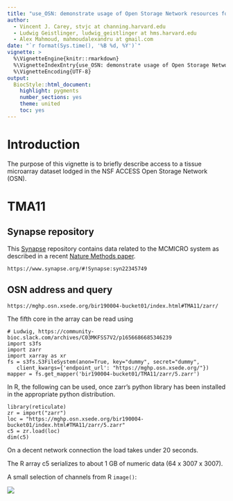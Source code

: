 ```yaml
---
title: "use_OSN: demonstrate usage of Open Storage Network resources for multiplex imaging data"
author: 
  - Vincent J. Carey, stvjc at channing.harvard.edu
  - Ludwig Geistlinger, ludwig_geistlinger at hms.harvard.edu
  - Alex Mahmoud, mahmoudalexandru at gmail.com
date: "`r format(Sys.time(), '%B %d, %Y')`"
vignette: >
  %\VignetteEngine{knitr::rmarkdown}
  %\VignetteIndexEntry{use_OSN: demonstrate usage of Open Storage Network resources for multiplex imaging data}
  %\VignetteEncoding{UTF-8}
output:
  BiocStyle::html_document:
    highlight: pygments
    number_sections: yes
    theme: united
    toc: yes
---
```


# Introduction

The purpose of this vignette is to briefly describe access to a
tissue microarray dataset lodged in the NSF ACCESS Open Storage
Network (OSN).

# TMA11

## Synapse repository

This [Synapse](https://www.synapse.org) repository contains
data related to the MCMICRO system as described in
a recent [Nature Methods paper](https://doi.org/10.1038/s41592-021-01308-y).

```
https://www.synapse.org/#!Synapse:syn22345749
```

## OSN address and query

```
https://mghp.osn.xsede.org/bir190004-bucket01/index.html#TMA11/zarr/
```

The fifth core in the array can be read using
```
# Ludwig, https://community-bioc.slack.com/archives/C03MKFSS7V2/p1656686685346239
import s3fs
import zarr
import xarray as xr
fs = s3fs.S3FileSystem(anon=True, key="dummy", secret="dummy", 
   client_kwargs={'endpoint_url': "https://mghp.osn.xsede.org/"})
mapper = fs.get_mapper('bir190004-bucket01/TMA11/zarr/5.zarr')
```

In R, the following can be used, once zarr's python library
has been installed in the appropriate python distribution.

```
library(reticulate)
zr = import("zarr")
loc = "https://mghp.osn.xsede.org/bir190004-bucket01/index.html#TMA11/zarr/5.zarr"
c5 = zr.load(loc)
dim(c5)
```

On a decent network connection the load takes under 20 seconds.

The R array c5 serializes to about 1 GB of numeric data (64 x 3007 x 3007).

A small selection of channels from R `image()`:

![](tma11.5.jpg)
